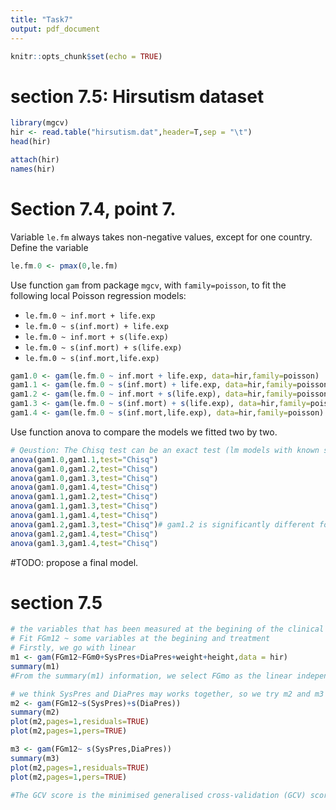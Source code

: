 ```yaml
---
title: "Task7"
output: pdf_document
---
```


```r
knitr::opts_chunk$set(echo = TRUE)
```

# section 7.5: Hirsutism dataset
```r
library(mgcv)
hir <- read.table("hirsutism.dat",header=T,sep = "\t")
head(hir)
```

```r
attach(hir)
names(hir)
```

# Section 7.4, point 7.
Variable `le.fm` always takes non-negative values, except for one country. Define the variable
```r
le.fm.0 <- pmax(0,le.fm)  
```
Use function `gam` from package `mgcv`, with `family=poisson`, to fit the following local Poisson regression models: 

* `le.fm.0 ~ inf.mort + life.exp` 
* `le.fm.0 ~ s(inf.mort) + life.exp` 
* `le.fm.0 ~ inf.mort + s(life.exp)` 
* `le.fm.0 ~ s(inf.mort) + s(life.exp)` 
* `le.fm.0 ~ s(inf.mort,life.exp)` 
```r
gam1.0 <- gam(le.fm.0 ~ inf.mort + life.exp, data=hir,family=poisson)
gam1.1 <- gam(le.fm.0 ~ s(inf.mort) + life.exp, data=hir,family=poisson)
gam1.2 <- gam(le.fm.0 ~ inf.mort + s(life.exp), data=hir,family=poisson)
gam1.3 <- gam(le.fm.0 ~ s(inf.mort) + s(life.exp), data=hir,family=poisson)
gam1.4 <- gam(le.fm.0 ~ s(inf.mort,life.exp), data=hir,family=poisson)
```
Use function anova to compare the models we fitted two by two.
```r
# Qeustion: The Chisq test can be an exact test (lm models with known scale) or a likelihood-ratio test or a test of the reduction in scaled deviance depending on the method.
anova(gam1.0,gam1.1,test="Chisq")
anova(gam1.0,gam1.2,test="Chisq")
anova(gam1.0,gam1.3,test="Chisq")
anova(gam1.0,gam1.4,test="Chisq")
anova(gam1.1,gam1.2,test="Chisq")
anova(gam1.1,gam1.3,test="Chisq")
anova(gam1.1,gam1.4,test="Chisq")
anova(gam1.2,gam1.3,test="Chisq")# gam1.2 is significantly different form model gam1.3 at $\alpha$=0.1
anova(gam1.2,gam1.4,test="Chisq")
anova(gam1.3,gam1.4,test="Chisq")

```

#TODO: propose a final model.

# section 7.5
```r

# the variables that has been measured at the begining of the clinical trial are FGm0, SysPres, DiaPres, weight, height. 
# Fit FGm12 ~ some variables at the begining and treatment
# Firstly, we go with linear
m1 <- gam(FGm12~FGm0+SysPres+DiaPres+weight+height,data = hir)
summary(m1)
#From the summary(m1) information, we select FGmo as the linear independent variable

```

```r
# we think SysPres and DiaPres may works together, so we try m2 and m3
m2 <- gam(FGm12~s(SysPres)+s(DiaPres))
summary(m2)
plot(m2,pages=1,residuals=TRUE)
plot(m2,pages=1,pers=TRUE)

```

```r
m3 <- gam(FGm12~ s(SysPres,DiaPres))
summary(m3)
plot(m2,pages=1,residuals=TRUE)
plot(m2,pages=1,pers=TRUE)

#The GCV score is the minimised generalised cross-validation (GCV) score of the GAM fitted. Smaller values indicated better fitting models.
```